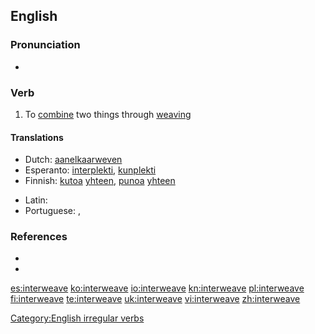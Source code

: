 ==English==

===Pronunciation===
* {{IPA|/'ɪntərwiːv/}}

===Verb===
{{en-verb|interweaves|interweaving|'''[[interwove]]''' or '''[[interweaved]]'''|interwoven}}

# To [[combine]] two things through [[weaving]]

====Translations====
{{trans-top|to combine two things through weaving}}
* Dutch: [[aanelkaarweven]]
* Esperanto: [[interplekti]], [[kunplekti]]
* Finnish: [[kutoa]] [[yhteen]], [[punoa]] [[yhteen]]
{{trans-mid}}
* Latin: {{t-|la|necto|alt=nectō}}
* Portuguese: {{t+|pt|entrançar}}, {{t+|pt|entrelaçar}}
{{trans-bottom}}

===References===
* {{R:Century 1911}}
* {{R:Webster 1913}}

[[Category:English irregular verbs]]

[[es:interweave]]
[[ko:interweave]]
[[io:interweave]]
[[kn:interweave]]
[[pl:interweave]]
[[fi:interweave]]
[[te:interweave]]
[[uk:interweave]]
[[vi:interweave]]
[[zh:interweave]]